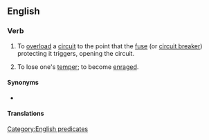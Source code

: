 ==English==

===Verb===
{{en-verb|blow<,,blew,blown> a fuse}}

# To [[overload]] a [[circuit]] to the point that the [[fuse]] (or [[circuit breaker]]) protecting it triggers, opening the circuit.
# {{lb|en|informal}} To lose one's [[temper]]; to become [[enraged]].
#: {{ux|en|When he learned that his daughter had eloped, he '''blew a fuse'''.}}

====Synonyms====
* {{l|en|blow a gasket}}

==== Translations ====
{{trans-top|to cause an electrical circuit to break open by overloading it}}
{{trans-mid}}
{{trans-bottom}}

{{trans-top|to lose one's temper}}
{{trans-mid}}
{{trans-bottom}}

[[Category:English predicates]]